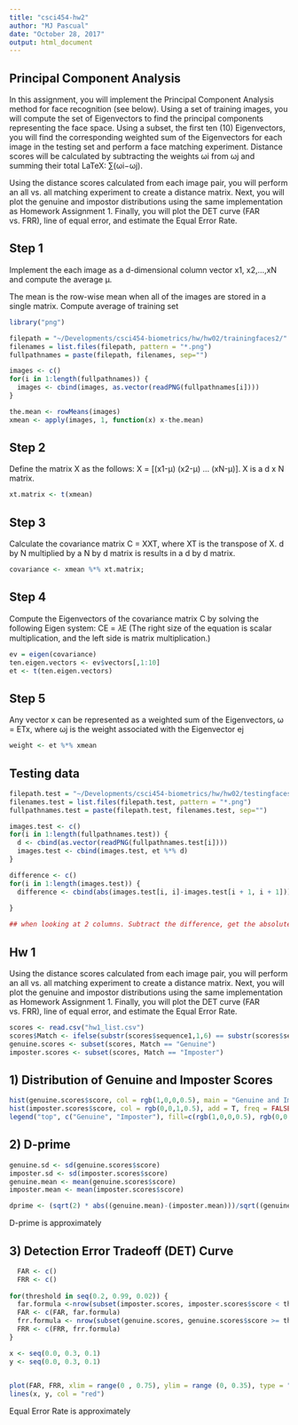 ```yaml
---
title: "csci454-hw2"
author: "MJ Pascual"
date: "October 28, 2017"
output: html_document
---
```


## Principal Component Analysis
In this assignment, you will implement the Principal Component Analysis method for face recognition (see below). Using a set of training images, you will compute the set of Eigenvectors to find the principal components representing the face space. Using a subset, the first ten (10) Eigenvectors, you will find the corresponding weighted sum of the Eigenvectors for each image in the testing set and perform a face matching experiment. Distance scores will be calculated by subtracting the weights ωi from ωj and summing their total LaTeX: ∑(ωi−ωj).

Using the distance scores calculated from each image pair, you will perform an all vs. all matching experiment to create a distance matrix. Next, you will plot the genuine and impostor distributions using the same implementation as Homework Assignment 1. Finally, you will plot the DET curve (FAR vs. FRR), line of equal error, and estimate the Equal Error Rate.

## Step 1
Implement the each image as a d-dimensional column vector x1, x2,...,xN and compute the average µ. 

The mean is the row-wise mean when all of the images are stored in a single matrix. Compute average of training set
```r
library("png")

filepath = "~/Developments/csci454-biometrics/hw/hw02/trainingfaces2/"
filenames = list.files(filepath, pattern = "*.png")
fullpathnames = paste(filepath, filenames, sep="")

images <- c()
for(i in 1:length(fullpathnames)) {
  images <- cbind(images, as.vector(readPNG(fullpathnames[i])))
}

the.mean <- rowMeans(images)
xmean <- apply(images, 1, function(x) x-the.mean)

```

## Step 2
Define the matrix X as the follows: X = [(x1-µ) (x2-µ) ... (xN-µ)]. X is a d x N matrix.

```r
xt.matrix <- t(xmean)
```

## Step 3
Calculate the covariance matrix C = XXT, where XT is the transpose of X. d by N multiplied by a N by d matrix is results in a d by d matrix.
```r
covariance <- xmean %*% xt.matrix;
```

## Step 4
Compute the Eigenvectors of the covariance matrix C by solving the following Eigen system: CE = 𝜆E (The right size of the equation is scalar multiplication, and the left side is matrix multiplication.)
```r
ev = eigen(covariance)
ten.eigen.vectors <- ev$vectors[,1:10]
et <- t(ten.eigen.vectors)

```

## Step 5 
Any vector x can be represented as a weighted sum of the Eigenvectors, ω = ETx, where ωj is the weight associated with the Eigenvector ej
```r
weight <- et %*% xmean
```

## Testing data

``` r
filepath.test = "~/Developments/csci454-biometrics/hw/hw02/testingfaces2/"
filenames.test = list.files(filepath.test, pattern = "*.png")
fullpathnames.test = paste(filepath.test, filenames.test, sep="")

images.test <- c()
for(i in 1:length(fullpathnames.test)) {
  d <- cbind(as.vector(readPNG(fullpathnames.test[i])))
  images.test <- cbind(images.test, et %*% d)
}

difference <- c()
for(i in 1:length(images.test)) {
  difference <- cbind(abs(images.test[i, i]-images.test[i + 1, i + 1]))
 
}

## when looking at 2 columns. Subtract the difference, get the absolute and then sum everything up

```

## Hw 1
Using the distance scores calculated from each image pair, you will perform an all vs. all matching experiment to create a distance matrix. Next, you will plot the genuine and impostor distributions using the same implementation as Homework Assignment 1. Finally, you will plot the DET curve (FAR vs. FRR), line of equal error, and estimate the Equal Error Rate.


```r
scores <- read.csv("hw1_list.csv")
scores$Match <- ifelse(substr(scores$sequence1,1,6) == substr(scores$sequence2,1,6),"Genuine", "Imposter")
genuine.scores <- subset(scores, Match == "Genuine")
imposter.scores <- subset(scores, Match == "Imposter")
```

## 1) Distribution of Genuine and Imposter Scores

```r
hist(genuine.scores$score, col = rgb(1,0,0,0.5), main = "Genuine and Imposter Distribution", xlab = "Distance Scores", ylab = "Frequency", freq = FALSE)
hist(imposter.scores$score, col = rgb(0,0,1,0.5), add = T, freq = FALSE)
legend("top", c("Genuine", "Imposter"), fill=c(rgb(1,0,0,0.5), rgb(0,0,1,0.5)))


```

## 2) D-prime
```r
genuine.sd <- sd(genuine.scores$score)
imposter.sd <- sd(imposter.scores$score)
genuine.mean <- mean(genuine.scores$score)
imposter.mean <- mean(imposter.scores$score)

dprime <- (sqrt(2) * abs((genuine.mean)-(imposter.mean)))/sqrt((genuine.sd^2)+(imposter.sd^2))

```

D-prime is approximately 


## 3) Detection Error Tradeoff (DET) Curve

```r
  FAR <- c()
  FRR <- c()
  
for(threshold in seq(0.2, 0.99, 0.02)) {
  far.formula <-nrow(subset(imposter.scores, imposter.scores$score < threshold))/nrow(imposter.scores)
  FAR <- c(FAR, far.formula)
  frr.formula <- nrow(subset(genuine.scores, genuine.scores$score >= threshold))/nrow(genuine.scores)
  FRR <- c(FRR, frr.formula)
}

x <- seq(0.0, 0.3, 0.1)
y <- seq(0.0, 0.3, 0.1)

  
plot(FAR, FRR, xlim = range(0 , 0.75), ylim = range (0, 0.35), type = "l", col = "blue")
lines(x, y, col = "red")

```

Equal Error Rate is approximately 